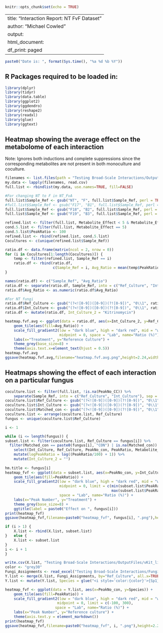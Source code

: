 ```r
knitr::opts_chunk$set(echo = TRUE)
```

---
title: "Interaction Report: NT FvF Dataset"
author: "Michael Cowled"
output:
  html_document:
    df_print: paged
---
```r
paste0("Date is: ", format(Sys.time(), "%a %d %b %Y"))
```

## R Packages required to be loaded in:

```r
library(dplyr)
library(tidyr)
library(data.table)
library(ggplot2)
library(ggdendro)
library(reshape2)
library(readxl)
library(glue)
library(ggtext)
```

## Heatmap showing the average effect on the metabolome of each interaction

Note: Ignores both inductions and complete suppressions since the corresponding metabolites are not present in both monoculture and coculture.

```r
filenames <- list.files(path = "Testing Broad-Scale Interactions/OutputFiles/FvKIT", pattern = "", full.names = TRUE)
my.data <- lapply(filenames, read.csv)
full.list <- rbindlist(my.data, use.names=TRUE, fill=FALSE)

#For changing NT to F in NT_FvA
full.list$Sample_Ref <- gsub("NT", "F", full.list$Sample_Ref, perl = TRUE)
#full.list$Sample_Ref <- gsub("F17", "B1", full.list$Sample_Ref, perl = TRUE)
full.list$Sample_Ref <- gsub("F18", "B2", full.list$Sample_Ref, perl = TRUE)
full.list$Sample_Ref <- gsub("F19", "B3", full.list$Sample_Ref, perl = TRUE)

refined.list <- filter(full.list, Metabolite_Effect < 5 & Metabolite_Effect > 1)
cond.5.list <- filter(full.list, Metabolite_Effect == 5)
cond.5.list$PeakRatio <- 100
refined.list <- rbind(refined.list, cond.5.list)
Cocultures <- c(unique(refined.list$Sample_Ref))

ratio.df <- data.frame(matrix(ncol = 2, nrow = 0))
for (i in Cocultures[1:length(Cocultures)]) {
    temp <- filter(refined.list, Sample_Ref == i)
    ratio.df <- rbind(ratio.df, 
                      c(Sample_Ref = i, Avg_Ratio = mean(temp$PeakRatio, na.rm = TRUE)))
}

names(ratio.df) <- c("Sample_Ref", "Avg_Ratio")
ratio.df <- separate(ratio.df, Sample_Ref, into = c("Ref_Culture", "Int_Culture"), sep = "v")
ratio.df$Avg_Ratio <- as.numeric(ratio.df$Avg_Ratio)

#For NT fungi
ratio.df$Ref_Culture <- gsub("(?<![0-9])([0-9])(?![0-9])", "0\\1", ratio.df$Ref_Culture, perl = TRUE)
ratio.df$Int_Culture <- gsub("(?<![0-9])([0-9])(?![0-9])", "0\\1", ratio.df$Int_Culture, perl = TRUE)
ratio.df <- mutate(ratio.df, Int_Culture_2 = "Kitrinomycin")

heatmap.fvf.avg <- ggplot(data = ratio.df, aes(x=Int_Culture_2, y=Ref_Culture)) + 
    geom_tile(aes(fill=Avg_Ratio)) +
    scale_fill_gradient2(low = "dark blue", high = "dark red", mid = "white", 
                         midpoint = 0, space = "Lab", name="Ratio (%)") +
    labs(x="Treatment", y="Reference Culture") +
    theme_grey(base_size=8) +
    theme(axis.text.x=element_text(hjust = 0.5))
heatmap.fvf.avg
ggsave(heatmap.fvf.avg,filename="heatmap.fvf.avg.png",height=2.24,width=3,units="in",dpi=200)
```

## Heatmaps showing the effect of each interaction on a particular fungus

```r
coculture.list <- filter(full.list, !is.na(PeakNo_CC)) %>%
    separate(Sample_Ref, into = c("Ref_Culture", "Int_Culture"), sep = "v")
coculture.list$Ref_Culture <- gsub("(?<![0-9])([0-9])(?![0-9])", "0\\1", coculture.list$Ref_Culture, perl = TRUE)
coculture.list$Int_Culture <- gsub("(?<![0-9])([0-9])(?![0-9])", "0\\1", coculture.list$Int_Culture, perl = TRUE)
coculture.list$Matched_con <- gsub("(?<![0-9])([0-9])(?![0-9])", "0\\1", coculture.list$Matched_con, perl = TRUE)
coculture.list <- arrange(coculture.list, Ref_Culture)
fungus <- unique(coculture.list$Ref_Culture)

i <- 1

while (i <= length(fungus)) {
subset.list <- filter(coculture.list, Ref_Culture == fungus[i]) %>%
  filter(Matched_con == paste0(fungus[i], "CON") | is.na(Matched_con)) %>%
    select(Int_Culture, Ref_Culture, PeakNo_con, PeakRatio, Metabolite_Effect) %>%
    mutate(logPeakRatio = log((PeakRatio/100) + 1)) %>%
    mutate(Int_Culture_2 = "")
           
hm.title <- fungus[i]
heatmap_fvf <- ggplot(data = subset.list, aes(x=PeakNo_con, y=Int_Culture_2)) + 
    geom_tile(aes(fill=PeakRatio)) +
    scale_fill_gradient2(low = "dark blue", high = "dark red", mid = "white", 
                         midpoint = 0, limit = c(min(subset.list$PeakRatio), 
                                                 max(subset.list$PeakRatio)), 
                         space = "Lab", name="Ratio (%)") +
    labs(x="Peak Number", y="Treatment") +
    theme_grey(base_size=8) +
    ggtitle(label = paste0("Effect on ", fungus[i]))
print(heatmap_fvf)
ggsave(heatmap_fvf,filename=paste0("heatmap_fvf", fungus[i], ".png"),height=1.25,width=10.20,units="in",dpi=200)

if (i > 1) {
    X.list <- rbind(X.list, subset.list)
}   else {
    X.list <- subset.list
}
i <- i + 1
}

write.csv(X.list, "Testing Broad-Scale Interactions/OutputFiles/vKit_list.CSV", row.names = FALSE)
color <- "grey30"
Fungi_Assignments <- read_excel("Testing Broad-Scale Interactions/Fungi_Assignments.xlsx")
Y.list <- merge(X.list, Fungi_Assignments, by="Ref_Culture", all.x=TRUE)
Y.list <- mutate(Y.list, Species = glue("<i style='color:{color}'>{Sp1}</i> {Sp2}"))

heatmap_fvf <- ggplot(data = Y.list, aes(x=PeakNo_con, y=Species)) + 
    geom_tile(aes(fill=PeakRatio)) +
    scale_fill_gradient2(low = "dark blue", high = "dark red", mid = "white", 
                        midpoint = 0, limit = c(-100, 300), 
                       space = "Lab", name="Ratio (%)") +
    labs(x="Peak Number", y="Reference culture") +
    theme(axis.text.y = element_markdown())
print(heatmap_fvf)
ggsave(heatmap_fvf,filename=paste0("heatmap_fvf", i, ".png"),height=2.24,width=10.20,units="in",dpi=200)
```